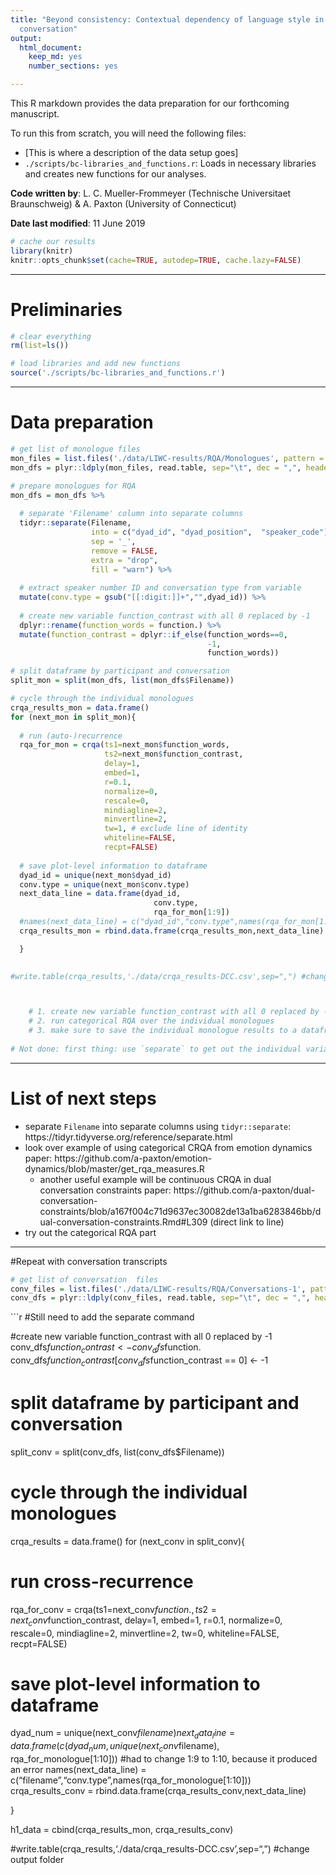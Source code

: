```yaml
---
title: "Beyond consistency: Contextual dependency of language style in monologue and
  conversation"
output:
  html_document:
    keep_md: yes
    number_sections: yes

---
```


This R markdown provides the data preparation for our forthcoming manuscript.

To run this from scratch, you will need the following files:

* [This is where a description of the data setup goes]
* `./scripts/bc-libraries_and_functions.r`: Loads in necessary libraries and
  creates new functions for our analyses.

**Code written by**: L. C. Mueller-Frommeyer (Technische Universitaet 
Braunschweig) & A. Paxton (University of Connecticut)

**Date last modified**: 11 June 2019

```r

# cache our results
library(knitr)
knitr::opts_chunk$set(cache=TRUE, autodep=TRUE, cache.lazy=FALSE)

```

***

# Preliminaries

```r

# clear everything
rm(list=ls())

# load libraries and add new functions
source('./scripts/bc-libraries_and_functions.r')

```

***

# Data preparation

```r

# get list of monologue files
mon_files = list.files('./data/LIWC-results/RQA/Monologues', pattern = ".txt", full.names = TRUE)
mon_dfs = plyr::ldply(mon_files, read.table, sep="\t", dec = ",", header=TRUE) #added decimal to get numbers instead of characters

```

```r

# prepare monologues for RQA
mon_dfs = mon_dfs %>% 
  
  # separate 'Filename' column into separate columns
  tidyr::separate(Filename, 
                  into = c("dyad_id", "dyad_position",  "speaker_code"), 
                  sep = '_', 
                  remove = FALSE, 
                  extra = "drop", 
                  fill = "warn") %>%
  
  # extract speaker number ID and conversation type from variable
  mutate(conv.type = gsub("[[:digit:]]+","",dyad_id)) %>%
  
  # create new variable function_contrast with all 0 replaced by -1
  dplyr::rename(function_words = function.) %>%
  mutate(function_contrast = dplyr::if_else(function_words==0,
                                            -1,
                                            function_words))

# split dataframe by participant and conversation
split_mon = split(mon_dfs, list(mon_dfs$Filename))

# cycle through the individual monologues
crqa_results_mon = data.frame()
for (next_mon in split_mon){
  
  # run (auto-)recurrence
  rqa_for_mon = crqa(ts1=next_mon$function_words,
                     ts2=next_mon$function_contrast,
                     delay=1,
                     embed=1,
                     r=0.1,
                     normalize=0, 
                     rescale=0, 
                     mindiagline=2,
                     minvertline=2, 
                     tw=1, # exclude line of identity
                     whiteline=FALSE,
                     recpt=FALSE)
  
  # save plot-level information to dataframe
  dyad_id = unique(next_mon$dyad_id)
  conv.type = unique(next_mon$conv.type)
  next_data_line = data.frame(dyad_id,                            
                                conv.type,
                                rqa_for_mon[1:9])
  #names(next_data_line) = c("dyad_id","conv.type",names(rqa_for_mon[1:9]))
  crqa_results_mon = rbind.data.frame(crqa_results_mon,next_data_line)

  }
  

#write.table(crqa_results,'./data/crqa_results-DCC.csv',sep=",") #change output folder



    # 1. create new variable function_contrast with all 0 replaced by -1
    # 2. run categorical RQA over the individual monologues
    # 3. make sure to save the individual monologue results to a dataframe
  
# Not done: first thing: use `separate` to get out the individual variables


```


*** 

# List of next steps

* separate `Filename` into separate columns using `tidyr::separate`: https://tidyr.tidyverse.org/reference/separate.html
* look over example of using categorical CRQA from emotion dynamics paper: 
https://github.com/a-paxton/emotion-dynamics/blob/master/get_rqa_measures.R
  * another useful example will be continuous CRQA in dual conversation constraints paper: https://github.com/a-paxton/dual-conversation-constraints/blob/a167f004c71d9637ec30082de13a1ba6283846bb/dual-conversation-constraints.Rmd#L309 (direct link to line)
* try out the categorical RQA part 

***

#Repeat with conversation transcripts

```r

# get list of conversation  files
conv_files = list.files('./data/LIWC-results/RQA/Conversations-1', pattern = ".txt", full.names = TRUE)
conv_dfs = plyr::ldply(conv_files, read.table, sep="\t", dec = ",", header=TRUE) #added decimal to get numbers instead of characters

```

```r
#Still need to add the separate command

#create new variable function_contrast with all 0 replaced by -1
conv_dfs$function_contrast <- conv_dfs$function.
conv_dfs$function_contrast[conv_dfs$function_contrast == 0] <- -1


# split dataframe by participant and conversation
split_conv = split(conv_dfs, list(conv_dfs$Filename))

# cycle through the individual monologues
crqa_results = data.frame()
for (next_conv in split_conv){
  
# run cross-recurrence
  rqa_for_conv = crqa(ts1=next_conv$function.,
                      ts2=next_conv$function_contrast,
                      delay=1,
                      embed=1,
                      r=0.1,
                      normalize=0, 
                      rescale=0, 
                      mindiagline=2,
                      minvertline=2, 
                      tw=0, 
                      whiteline=FALSE,
                      recpt=FALSE)
  
# save plot-level information to dataframe
  
  dyad_num = unique(next_conv$filename)
  next_data_line = data.frame(c(dyad_num,                            
                                unique(next_conv$filename),
                                rqa_for_monologue[1:10]))   #had to change 1:9 to 1:10, because it produced an error
  names(next_data_line) = c("filename","conv.type",names(rqa_for_monologue[1:10]))
  crqa_results_conv = rbind.data.frame(crqa_results_conv,next_data_line)

  }
  
 h1_data = cbind(crqa_results_mon, crqa_results_conv)

#write.table(crqa_results,'./data/crqa_results-DCC.csv',sep=",") #change output folder

